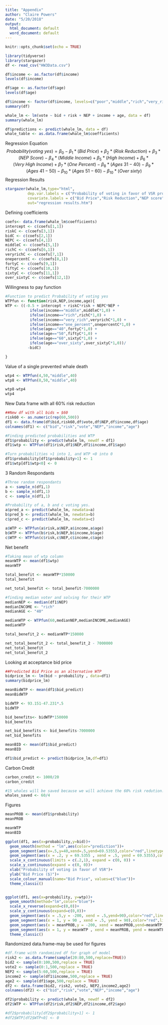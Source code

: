 ```yaml
---
title: "Appendix"
author: "Claire Powers"
date: "5/20/2018"
output:
  html_document: default
  word_document: default
---
```


```r
knitr::opts_chunk$set(echo = TRUE)
```

```r
library(tidyverse)
library(stargazer)
df <- read_csv("HW3Data.csv")

df$income <- as.factor(df$income)
levels(df$income)

df$age <- as.factor(df$age)
levels(df$age)

df$income <- factor(df$income, levels=c("poor","middle","rich","very_rich","one_percent"))
summary(df)
```

```r
whale_lm <- lm(vote ~ bid + risk + NEP + income + age, data = df)
summary(whale_lm)

df$predictions <- predict(whale_lm, data = df)
whale_table <- as.data.frame(whale_lm$coefficients)
```
Regression Equation
$$Probability(voting~yes) =  \beta_{0}-\beta_{1}*(Bid~Price)+\beta_{2}*(Risk~Reduction)+\beta_{3}*(NEP~Score)-\beta_{4}*(Middle~Income)+\beta_{5}*(High~Income) + \beta_{6}*(Very~High~Income)+\beta_{7}*(One~Percent)-\beta_{8}*(Ages~31-40)-\beta_{9}*(Ages~41-50)-\beta_{10}*(Ages~51-60)-\beta_{10}*(Over~sixty)$$
Regression Results
```r

stargazer(whale_lm,type="html", 
          dep.var.labels = c("Probability of voting in favor of VSR program"),
          covariate.labels = c("Bid Price","Risk Reduction","NEP score","Middle Income","High Income","Very High Income","Top 1% Income","Ages 31-40","Ages 41-50","Ages 51-60","Ages 61 and over"),
          out="regression results.htm")

```

Defining coefficients
```r
coefs<- data.frame(whale_lm$coefficients)
intercept <- c(coefs[1,1])
riskC <- c(coefs[3,1])
bidC <- c(coefs[2,1])
NEPC <- c(coefs[4,1])
middleC <- c(coefs[5,1])
richC <- c(coefs[6,1])
veryrichC <- c(coefs[7,1])
onepercentC <- c(coefs[8,1])
fortyC <- c(coefs[9,1])
fiftyC <- c(coefs[10,1])
sixtyC <- c(coefs[11,1])
over_sixtyC <- c(coefs[12,1]) 
```

Willingness to pay function
```r
#Function to predict Probability of voting yes
WTPfun <- function(risk,NEP,income,age){
WTP <- ((-0.5 + intercept + riskC*risk + NEPC*NEP +
           ifelse(income=="middle",middleC*1,0) +
           ifelse(income=="rich",richC*1,0) +
           ifelse(income=="very_rich",veryrichC*1,0) +
           ifelse(income=="one_percent",onepercentC*1,0) +
           ifelse(age=="40",fortyC*1,0) +
           ifelse(age=="50",fiftyC*1,0) +
           ifelse(age=="60",sixtyC*1,0) +
           ifelse(age=="over_sixty",over_sixtyC*1,0))/
          -bidC)

} 
```

Value of a single prevented whale death
```r
wtp4 <- WTPfun(4,50,"middle",40)
wtp8 <- WTPfun(8,50,"middle",40)

wtp8-wtp4
wtp4
```

New Data frame with all 60% risk reduction
```r
##New df with all bids = $60
risk60 <- as.numeric(rep(60,500))
df1 <- data.frame(df$bid,risk60,df$vote,df$NEP,df$income,df$age)
colnames(df1) <- c("bid","risk","vote","NEP","income","age")

#Finding predicted probabilities and WTP
df1$probability <- predict(whale_lm, newdf = df1)
df1$wtp <- WTPfun(df1$risk,df1$NEP,df1$income,df1$age)

#Turn probabilities >1 into 1, and WTP <0 into 0
df1$probability[df1$probability>1] <- 1
df1$wtp[df1$wtp<0] <- 0
```

3 Random Respondants
```r
#Three random respondants
a <- sample_n(df1,1)
b <- sample_n(df1,1)
c <- sample_n(df1,1)

#Probability of a, b and c voting yes.
a$pred_a <- predict(whale_lm, newdata=a)
b$pred_b <- predict(whale_lm, newdata=b)
c$pred_c <- predict(whale_lm, newdata=c)

a$WTP <- WTPfun(a$risk,a$NEP,a$income,a$age)
b$WTP <- WTPfun(b$risk,b$NEP,b$income,b$age)
c$WTP <- WTPfun(c$risk,c$NEP,c$income,c$age)
```

Net benefit
```r
#Taking mean of wtp column
meanWTP <- mean(df1$wtp)
meanWTP

total_benefit <- meanWTP*150000
total_benefit

net_total_benefit <- total_benefit-7000000

#finding median voter and solving for their WTP
medianNEP <- median(df1$NEP)
medianINCOME <- "rich"
medianAGE <- "40"

medianWTP <- WTPfun(60,medianNEP,medianINCOME,medianAGE)
medianWTP

total_benefit_2 <- medianWTP*150000

net_total_benefit_2 <- total_benefit_2 - 7000000
net_total_benefit
net_total_benefit_2
```

Looking at acceptance bid price
```r
##Predicted Bid Price as an alternative WTP
bidprice_lm <- lm(bid ~ probability , data=df1)
summary(bidprice_lm)

meanBidWTP <- mean(df1$bid_predict)
meanBidWTP

bidWTP <- 93.151-47.231*.5
bidWTP

bid_benefits<- bidWTP*150000
bid_benefits

net_bid_benefits <- bid_benefits-7000000
net_bid_benefits

meanBID <- mean(df1$bid_predict)
meanBID

df1$bid_predict <- predict(bidprice_lm,df=df1)
```
Carbon Credit
```r
carbon_credit <- 1000/20
carbon_credit

#15 whales will be saved because we will achieve the 60% risk redution: 4% reduction --> 1 whale saved
whales_saved <- 60/4
```

Figures
```r

meanPROB <- mean(df1$probability)
meanPROB

meanWTP
meanBID

ggplot(df1, aes(x=probability,y=bid))+
  geom_smooth(method = "lm",aes(color="prediction"))+
  geom_segment(aes(x=.5,y=40,xend=.5,yend=69.5355),color="red",linetype=2)+
  geom_segment(aes(x = .2, y = 69.5355 , xend = .5, yend = 69.5355),color="red",linetype=2)+
  scale_x_continuous(limits = c(.2,1), expand = c(0, 0)) +
  scale_y_continuous(expand = c(0, 0))+
  xlab("Probability of voting in favor of VSR")+
  ylab("Bid Price ($)")+
  scale_colour_manual(name="Bid Price", values=c("blue"))+
  theme_classic()


ggplot(df1, aes(x=probability, y=wtp))+
  geom_smooth(method="lm",color="blue")+
  scale_x_reverse(expand=c(0,0))+
  scale_y_continuous(expand=c(0,0))+
  geom_segment(aes(x = .5,y = -200, xend = .5,yend=90),color="red",linetype=2)+
  geom_segment(aes(x = 1, y = 90 , xend = .5, yend = 90),color="red",linetype=2)+
  geom_segment(aes(x = meanPROB,y = -200, xend = meanPROB,yend=meanWTP),color="grey50",linetype=3)+
  geom_segment(aes(x = 1, y = meanWTP , xend = meanPROB, yend = meanWTP),color="grey50",linetype=3)+
  theme_classic()
```

Randomized data.frame-may be used for figures
```r
#df.frame with randomized df for graph of model
risk2 <- as.data.frame(sample(20:80,500,replace=TRUE))
bid2 <- sample(0:100,500,replace = TRUE)
vote2 <- sample(0:1,500,replace = TRUE)
NEP2 <- sample(5:60,500,replace = TRUE)
income2 <- sample(df1$income,500,replace = TRUE)
age2 <- sample(df1$age,500,replace = TRUE)
df2 <- data.frame(bid2, risk2, vote2, NEP2,income2,age2)
colnames(df2) <- c("bid","risk","vote","NEP","income","age")

df2$probability <- predict(whale_lm, newdf = df2)
df2$WTP <- WTPfun(df2$risk,df2$NEP,df2$income,df2$age)

#df2$probability[df2$probability>1] <- 1
#df2$WTP[df2$WTP<0] <- 0
```

